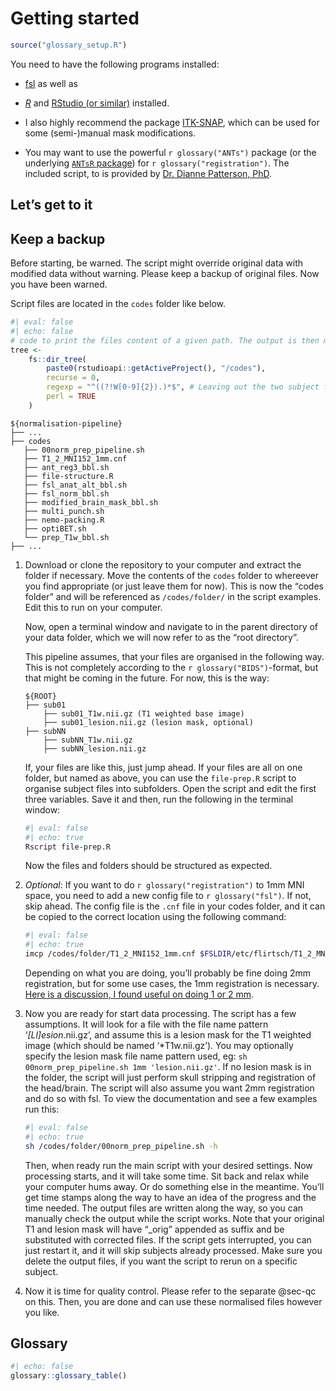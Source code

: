 # Getting started {#sec-start}

```r
source("glossary_setup.R")
```

You need to have the following programs installed:

-   [fsl](https://fsl.fmrib.ox.ac.uk/fsl/fslwiki/FSL) as well as

-   [*R*](https://www.r-project.org/) and [RStudio (or similar)](https://posit.co/downloads/) installed.

-   I also highly recommend the package [ITK-SNAP](http://itksnap.org/pmwiki/pmwiki.php?n=Main.HomePage), which can be used for some (semi-)manual mask modifications.

-   You may want to use the powerful `r glossary("ANTs")` package (or the underlying [`ANTsR` package](https://github.com/ANTsX/ANTsR)) for `r glossary("registration")`. The included script, to is provided by [Dr. Dianne Patterson, PhD](https://neuroimaging-core-docs.readthedocs.io/en/latest/pages/ants_anat_normalization-lesion.html).

## Let's get to it {#sec-gettoit}

::: callout-warning
## Keep a backup

Before starting, be warned. The script might override original data with modified data without warning. Please keep a backup of original files. Now you have been warned.
:::

Script files are located in the `codes` folder like below.

```r
#| eval: false
#| echo: false
# code to print the files content of a given path. The output is then modified sligtly for printing.
tree <-
    fs::dir_tree(
        paste0(rstudioapi::getActiveProject(), "/codes"),
        recurse = 0,
        regexp = "^((?!W[0-9]{2}).)*$", # Leaving out the two subject folders with sample data
        perl = TRUE
    )
```

```         
${normalisation-pipeline}
├── ...
├── codes
   ├── 00norm_prep_pipeline.sh
   ├── T1_2_MNI152_1mm.cnf
   ├── ant_reg3_bbl.sh
   ├── file-structure.R
   ├── fsl_anat_alt_bbl.sh
   ├── fsl_norm_bbl.sh
   ├── modified_brain_mask_bbl.sh
   ├── multi_punch.sh
   ├── nemo-packing.R
   ├── optiBET.sh
   └── prep_T1w_bbl.sh
├── ...
```

1.  Download or clone the repository to your computer and extract the folder if necessary. Move the contents of the `codes` folder to whereever you find appropriate (or just leave them for now). This is now the "codes folder" and will be referenced as `/codes/folder/` in the script examples. Edit this to run on your computer.

    Now, open a terminal window and navigate to in the parent directory of your data folder, which we will now refer to as the "root directory".

    This pipeline assumes, that your files are organised in the following way. This is not completely according to the `r glossary("BIDS")`-format, but that might be coming in the future. For now, this is the way:

    ```         
    ${ROOT}
    ├── sub01
        ├── sub01_T1w.nii.gz (T1 weighted base image)
        ├── sub01_lesion.nii.gz (lesion mask, optional)
    ├── subNN
        ├── subNN_T1w.nii.gz
        ├── subNN_lesion.nii.gz
    ```

    If, your files are like this, just jump ahead. If your files are all on one folder, but named as above, you can use the `file-prep.R` script to organise subject files into subfolders. Open the script and edit the first three variables. Save it and then, run the following in the terminal window:

    ```bash
    #| eval: false
    #| echo: true         
    Rscript file-prep.R
    ```

    Now the files and folders should be structured as expected.

2.  *Optional*: If you want to do `r glossary("registration")` to 1mm MNI space, you need to add a new config file to `r glossary("fsl")`. If not, skip ahead. The config file is the `.cnf` file in your codes folder, and it can be copied to the correct location using the following command:

    ```bash
    #| eval: false
    #| echo: true
    imcp /codes/folder/T1_2_MNI152_1mm.cnf $FSLDIR/etc/flirtsch/T1_2_MNI152_1mm.cnf
    ```

    Depending on what you are doing, you'll probably be fine doing 2mm registration, but for some use cases, the 1mm registration is necessary. [Here is a discussion, I found useful on doing 1 or 2 mm](https://www.jiscmail.ac.uk/cgi-bin/webadmin?A2=fsl;2fa01b76.1208).

3.  Now you are ready for start data processing. The script has a few assumptions. It will look for a file with the file name pattern '*\[Ll\]esion*.nii.gz', and assume this is a lesion mask for the T1 weighted image (which should be named '\*T1w.nii.gz'). You may optionally specify the lesion mask file name pattern used, eg: `sh 00norm_prep_pipeline.sh 1mm 'lesion.nii.gz'`. If no lesion mask is in the folder, the script will just perform skull stripping and registration of the head/brain. The script will also assume you want 2mm registration and do so with fsl. To view the documentation and see a few examples run this:

    ```bash
    #| eval: false
    #| echo: true           
    sh /codes/folder/00norm_prep_pipeline.sh -h
    ```

    Then, when ready run the main script with your desired settings. Now processing starts, and it will take some time. Sit back and relax while your computer hums away. Or do something else in the meantime. You'll get time stamps along the way to have an idea of the progress and the time needed. The output files are written along the way, so you can manually check the output while the script works. Note that your original T1 and lesion mask will have "\_orig" appended as suffix and be substituted with corrected files. If the script gets interrupted, you can just restart it, and it will skip subjects already processed. Make sure you delete the output files, if you want the script to rerun on a specific subject.

4.  Now it is time for quality control. Please refer to the separate @sec-qc on this. Then, you are done and can use these normalised files however you like.

## Glossary

```r
#| echo: false
glossary::glossary_table()
```
